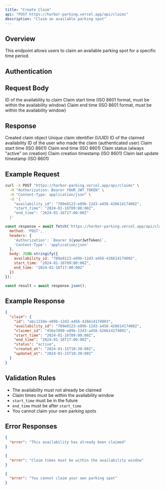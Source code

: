 ```yaml
---
title: "Create Claim"
api: "POST https://harbor-parking.vercel.app/api/claims"
description: "Claim an available parking spot"
---
```


## Overview

This endpoint allows users to claim an available parking spot for a specific time period.

## Authentication

<Snippet file="auth-required.mdx" />

## Request Body

<ParamField body="availability_id" type="string" required>
  ID of the availability to claim
</ParamField>

<ParamField body="start_time" type="string" required>
  Claim start time (ISO 8601 format, must be within the availability window)
</ParamField>

<ParamField body="end_time" type="string" required>
  Claim end time (ISO 8601 format, must be within the availability window)
</ParamField>

## Response

<ResponseField name="claim" type="object" required>
  Created claim object

  <Expandable title="Claim Object">
    <ResponseField name="id" type="string" required>
      Unique claim identifier (UUID)
    </ResponseField>
    <ResponseField name="availability_id" type="string" required>
      ID of the claimed availability
    </ResponseField>
    <ResponseField name="claimer_id" type="string" required>
      ID of the user who made the claim (authenticated user)
    </ResponseField>
    <ResponseField name="start_time" type="string" required>
      Claim start time (ISO 8601)
    </ResponseField>
    <ResponseField name="end_time" type="string" required>
      Claim end time (ISO 8601)
    </ResponseField>
    <ResponseField name="status" type="string" required>
      Claim status (always "active" on creation)
    </ResponseField>
    <ResponseField name="created_at" type="string" required>
      Claim creation timestamp (ISO 8601)
    </ResponseField>
    <ResponseField name="updated_at" type="string" required>
      Claim last update timestamp (ISO 8601)
    </ResponseField>
  </Expandable>
</ResponseField>

## Example Request

<CodeGroup>

```bash cURL
curl -X POST "https://harbor-parking.vercel.app/api/claims" \
  -H "Authorization: Bearer YOUR_JWT_TOKEN" \
  -H "Content-Type: application/json" \
  -d '{
    "availability_id": "789e0123-e89b-12d3-a456-426614174002",
    "start_time": "2024-01-16T09:00:00Z",
    "end_time": "2024-01-16T17:00:00Z"
  }'
```

```javascript JavaScript
const response = await fetch('https://harbor-parking.vercel.app/api/claims', {
  method: 'POST',
  headers: {
    'Authorization': `Bearer ${yourJwtToken}`,
    'Content-Type': 'application/json'
  },
  body: JSON.stringify({
    availability_id: "789e0123-e89b-12d3-a456-426614174002",
    start_time: "2024-01-16T09:00:00Z",
    end_time: "2024-01-16T17:00:00Z"
  })
});

const result = await response.json();
```

</CodeGroup>

## Example Response

<ResponseExample>

```json Success Response
{
  "claim": {
    "id": "abc123de-e89b-12d3-a456-426614174003",
    "availability_id": "789e0123-e89b-12d3-a456-426614174002",
    "claimer_id": "456e7890-e89b-12d3-a456-426614174001",
    "start_time": "2024-01-16T09:00:00Z",
    "end_time": "2024-01-16T17:00:00Z",
    "status": "active",
    "created_at": "2024-01-15T10:30:00Z",
    "updated_at": "2024-01-15T10:30:00Z"
  }
}
```

</ResponseExample>

## Validation Rules

- The availability must not already be claimed
- Claim times must be within the availability window
- `start_time` must be in the future
- `end_time` must be after `start_time`
- You cannot claim your own parking spots

## Error Responses

<ResponseExample>

```json 400 Bad Request - Already Claimed
{
  "error": "This availability has already been claimed"
}
```

```json 400 Bad Request - Invalid Time Range
{
  "error": "Claim times must be within the availability window"
}
```

```json 403 Forbidden - Own Spot
{
  "error": "You cannot claim your own parking spot"
}
```

</ResponseExample>